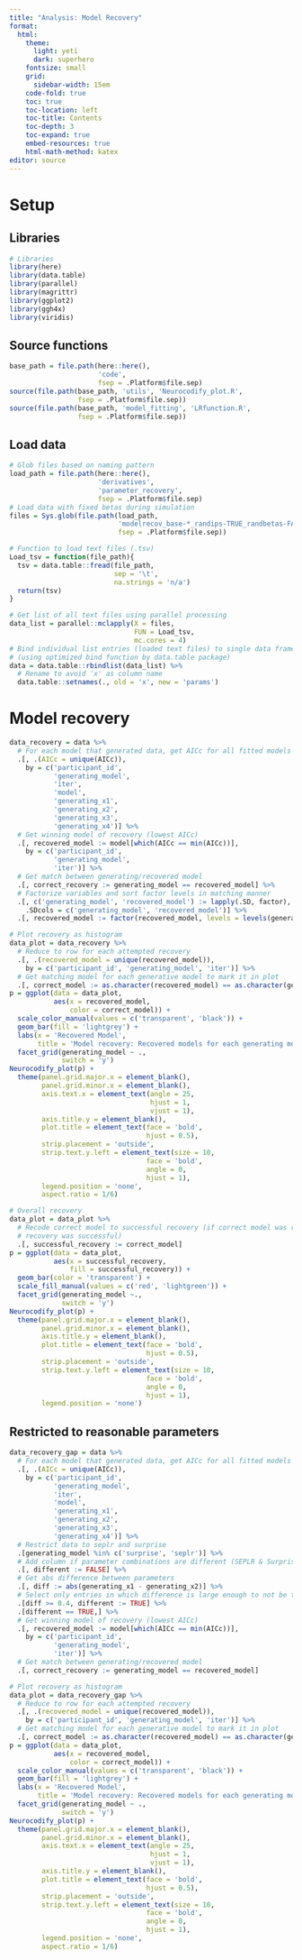 ```yaml
---
title: "Analysis: Model Recovery"
format: 
  html:
    theme:
      light: yeti
      dark: superhero
    fontsize: small
    grid:
      sidebar-width: 15em
    code-fold: true
    toc: true
    toc-location: left
    toc-title: Contents
    toc-depth: 3
    toc-expand: true
    embed-resources: true
    html-math-method: katex
editor: source
---
```


# Setup

## Libraries

```r
# Libraries
library(here)
library(data.table)
library(parallel)
library(magrittr)
library(ggplot2)
library(ggh4x)
library(viridis)
```

## Source functions

```r
base_path = file.path(here::here(),
                      'code',
                      fsep = .Platform$file.sep)
source(file.path(base_path, 'utils', 'Neurocodify_plot.R',
                 fsep = .Platform$file.sep))
source(file.path(base_path, 'model_fitting', 'LRfunction.R',
                 fsep = .Platform$file.sep))
```

## Load data

```r
# Glob files based on naming pattern
load_path = file.path(here::here(),
                      'derivatives',
                      'parameter_recovery',
                      fsep = .Platform$file.sep)
# Load data with fixed betas during simulation
files = Sys.glob(file.path(load_path,
                           'modelrecov_base-*_randips-TRUE_randbetas-FALSE_randsvs-TRUE.tsv',
                           fsep = .Platform$file.sep))

# Function to load text files (.tsv)
Load_tsv = function(file_path){
  tsv = data.table::fread(file_path,
                          sep = '\t',
                          na.strings = 'n/a')
  return(tsv)
}

# Get list of all text files using parallel processing
data_list = parallel::mclapply(X = files,
                               FUN = Load_tsv,
                               mc.cores = 4)
# Bind individual list entries (loaded text files) to single data frame
# (using optimized bind function by data.table package)
data = data.table::rbindlist(data_list) %>%
  # Rename to avoid 'x' as column name
  data.table::setnames(., old = 'x', new = 'params')
```

# Model recovery

```r
data_recovery = data %>%
  # For each model that generated data, get AICc for all fitted models
  .[, .(AICc = unique(AICc)),
    by = c('participant_id',
           'generating_model',
           'iter',
           'model',
           'generating_x1',
           'generating_x2',
           'generating_x3',
           'generating_x4')] %>%
  # Get winning model of recovery (lowest AICc)
  .[, recovered_model := model[which(AICc == min(AICc))],
    by = c('participant_id',
           'generating_model',
           'iter')] %>%
  # Get match between generating/recovered model
  .[, correct_recovery := generating_model == recovered_model] %>%
  # Factorize variables and sort factor levels in matching manner
  .[, c('generating_model', 'recovered_model') := lapply(.SD, factor),
    .SDcols = c('generating_model', 'recovered_model')] %>%
  .[, recovered_model := factor(recovered_model, levels = levels(generating_model))]

# Plot recovery as histogram
data_plot = data_recovery %>%
  # Reduce to row for each attempted recovery
  .[, .(recovered_model = unique(recovered_model)),
    by = c('participant_id', 'generating_model', 'iter')] %>%
  # Get matching model for each generative model to mark it in plot
  .[, correct_model := as.character(recovered_model) == as.character(generating_model)]
p = ggplot(data = data_plot,
           aes(x = recovered_model,
               color = correct_model)) +
  scale_color_manual(values = c('transparent', 'black')) +
  geom_bar(fill = 'lightgrey') +
  labs(x = 'Recovered Model',
       title = 'Model recovery: Recovered models for each generating model') + 
  facet_grid(generating_model ~ .,
             switch = 'y')
Neurocodify_plot(p) +
  theme(panel.grid.major.x = element_blank(),
        panel.grid.minor.x = element_blank(),
        axis.text.x = element_text(angle = 25,
                                   hjust = 1,
                                   vjust = 1),
        axis.title.y = element_blank(),
        plot.title = element_text(face = 'bold',
                                  hjust = 0.5),
        strip.placement = 'outside',
        strip.text.y.left = element_text(size = 10,
                                  face = 'bold',
                                  angle = 0,
                                  hjust = 1),
        legend.position = 'none',
        aspect.ratio = 1/6)
```

```r
# Overall recovery
data_plot = data_plot %>%
  # Recode correct model to successful recovery (if correct model was recovered,
  # recovery was successful)
  .[, successful_recovery := correct_model]
p = ggplot(data = data_plot,
           aes(x = successful_recovery,
               fill = successful_recovery)) +
  geom_bar(color = 'transparent') +
  scale_fill_manual(values = c('red', 'lightgreen')) +
  facet_grid(generating_model ~.,
             switch = 'y')
Neurocodify_plot(p) +
  theme(panel.grid.major.x = element_blank(),
        panel.grid.minor.x = element_blank(),
        axis.title.y = element_blank(),
        plot.title = element_text(face = 'bold',
                                  hjust = 0.5),
        strip.placement = 'outside',
        strip.text.y.left = element_text(size = 10,
                                  face = 'bold',
                                  angle = 0,
                                  hjust = 1),
        legend.position = 'none')
```

## Restricted to reasonable parameters

```r
data_recovery_gap = data %>%
  # For each model that generated data, get AICc for all fitted models
  .[, .(AICc = unique(AICc)),
    by = c('participant_id',
           'generating_model',
           'iter',
           'model',
           'generating_x1',
           'generating_x2',
           'generating_x3',
           'generating_x4')] %>%
  # Restrict data to seplr and surprise
  .[generating_model %in% c('surprise', 'seplr')] %>%
  # Add column if parameter combinations are different (SEPLR & Surprise)
  .[, different := FALSE] %>%
  # Get abs difference between parameters
  .[, diff := abs(generating_x1 - generating_x2)] %>%
  # Select only entries in which difference is large enough to not be too close to RW
  .[diff >= 0.4, different := TRUE] %>%
  .[different == TRUE,] %>%
  # Get winning model of recovery (lowest AICc)
  .[, recovered_model := model[which(AICc == min(AICc))],
    by = c('participant_id',
           'generating_model',
           'iter')] %>%
  # Get match between generating/recovered model
  .[, correct_recovery := generating_model == recovered_model]

# Plot recovery as histogram
data_plot = data_recovery_gap %>%
  # Reduce to row for each attempted recovery
  .[, .(recovered_model = unique(recovered_model)),
    by = c('participant_id', 'generating_model', 'iter')] %>%
  # Get matching model for each generative model to mark it in plot
  .[, correct_model := as.character(recovered_model) == as.character(generating_model)]
p = ggplot(data = data_plot,
           aes(x = recovered_model,
               color = correct_model)) +
  scale_color_manual(values = c('transparent', 'black')) +
  geom_bar(fill = 'lightgrey') +
  labs(x = 'Recovered Model',
       title = 'Model recovery: Recovered models for each generating model (min LR difference of 0.4)') + 
  facet_grid(generating_model ~ .,
             switch = 'y')
Neurocodify_plot(p) +
  theme(panel.grid.major.x = element_blank(),
        panel.grid.minor.x = element_blank(),
        axis.text.x = element_text(angle = 25,
                                   hjust = 1,
                                   vjust = 1),
        axis.title.y = element_blank(),
        plot.title = element_text(face = 'bold',
                                  hjust = 0.5),
        strip.placement = 'outside',
        strip.text.y.left = element_text(size = 10,
                                  face = 'bold',
                                  angle = 0,
                                  hjust = 1),
        legend.position = 'none',
        aspect.ratio = 1/6)

```


